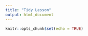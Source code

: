 ```yaml
---
title: "Tidy Lesson"
output: html_document
---
```


```r
knitr::opts_chunk$set(echo = TRUE)
```


